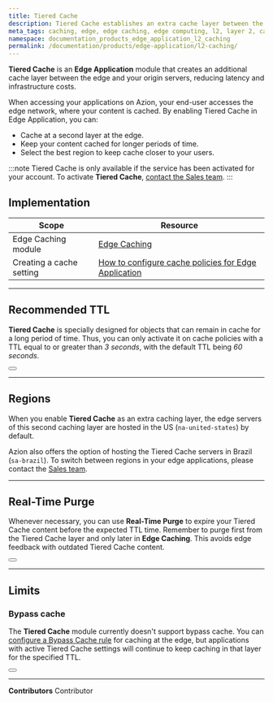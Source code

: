 ```yaml
---
title: Tiered Cache
description: Tiered Cache establishes an extra cache layer between the edge and your origin servers, effectively lowering latency and minimizing infrastructure expenses.
meta_tags: caching, edge, edge caching, edge computing, l2, layer 2, cache layer, purge cache, tiered cache
namespace: documentation_products_edge_application_l2_caching
permalink: /documentation/products/edge-application/l2-caching/
---
```



**Tiered Cache** is an **Edge Application** module that creates an additional cache layer between the edge and your origin servers, reducing latency and infrastructure costs.

When accessing your applications on Azion, your end-user accesses the edge network, where your content is cached. By enabling Tiered Cache in Edge Application, you can:

- Cache at a second layer at the edge.
- Keep your content cached for longer periods of time.
- Select the best region to keep cache closer to your users.

:::note
Tiered Cache is only available if the service has been activated for your account. To activate **Tiered Cache**, [contact the Sales team](https://www.azion.com/en/contact-sales/).
:::

## Implementation

| Scope | Resource |
| --- | --- |
| Edge Caching module | [Edge Caching](/en/documentation/products/build/edge-application/edge-caching/)  |
| Creating a cache setting | [How to configure cache policies for Edge Application](/en/documentation/products/guides/cache-settings/) |

---

## Recommended TTL

**Tiered Cache** is specially designed for objects that can remain in cache for a long period of time. Thus, you can only activate it on cache policies with a TTL equal to or greater than *3 seconds*, with the default TTL being *60 seconds*.

<Button href="/en/documentation/products/edge-application/cache-settings/#browser-cache-settings" text="Learn more about expiration settings"></Button>

---

## Regions

When you enable **Tiered Cache** as an extra caching layer, the edge servers of this second caching layer are hosted in the US (`na-united-states`) by default. 

Azion also offers the option of hosting the Tiered Cache servers in Brazil (`sa-brazil`). To switch between regions in your edge applications, please contact the [Sales team](https://www.azion.com/en/contact-sales/).

---

## Real-Time Purge

Whenever necessary, you can use **Real-Time Purge** to expire your Tiered Cache content before the expected TTL time. Remember to purge first from the Tiered Cache layer and only later in **Edge Caching**. This avoids edge feedback with outdated Tiered Cache content.

<Button href="/en/documentation/products/build/edge-application/real-time-purge/" text="Learn more about Real-Time Purge"></Button>

---

## Limits

### Bypass cache

The **Tiered Cache** module currently doesn't support bypass cache. You can [configure a Bypass Cache rule](/en/documentation/products/guides/cache-settings/#creating-a-rule-to-bypass-cache-from-the-origin) for caching at the edge, but applications with active Tiered Cache settings will continue to keep caching in that layer for the specified TTL.

<Button href="/en/documentation/products/build/edge-application/rules-engine/#bypass-cache" text="Learn more about Bypass Cache"></Button>



---


**Contributors** <ContributorList>Contributor</ContributorList>

